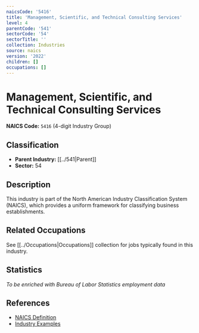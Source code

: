 ```yaml
---
naicsCode: '5416'
title: 'Management, Scientific, and Technical Consulting Services'
level: 4
parentCode: '541'
sectorCode: '54'
sectorTitle: ''
collection: Industries
source: naics
version: '2022'
children: []
occupations: []
---
```

# Management, Scientific, and Technical Consulting Services

**NAICS Code:** `5416` (4-digit Industry Group)

## Classification

- **Parent Industry:** [[../541|Parent]]
- **Sector:** 54

## Description

This industry is part of the North American Industry Classification System (NAICS), which provides a uniform framework for classifying business establishments.

## Related Occupations

See [[../Occupations|Occupations]] collection for jobs typically found in this industry.

## Statistics

*To be enriched with Bureau of Labor Statistics employment data*

## References

- [NAICS Definition](https://www.census.gov/naics/)
- [Industry Examples](https://www.census.gov/naics/2022NAICS/)
